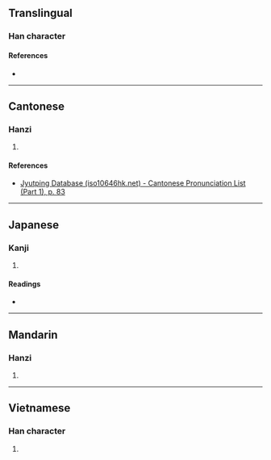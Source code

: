 {{character info/new}}
==Translingual==

===Han character===
{{Han char|rn=30|rad=口|as=13|sn=16|four=|canj=RNCR|ids=⿰口詹}}

====References====
* {{Han ref|kx=0209.210|dkj=04355|dj=0432.070|hdz=10693.050|uh=5661|ud=22113}}

----

==Cantonese==

===Hanzi===
{{yue-hanzi|jyut=[[zim1]]|y=jim1}}

# {{rfdef|yue|sort=口13}}

====References====
* [http://www.iso10646hk.net/jp/document/download.jsp Jyutping Database (iso10646hk.net) - Cantonese Pronunciation List (Part 1), p. 83]

----

==Japanese==

===Kanji===
{{ja-kanji|grade=|rs=口13}}

# {{rfdef|ja|sort=口13}}

====Readings====
* {{ja-readings|on=[[せん]] (sen), [[たん]] (tan)|kun=[[うるさくしゃべる]] (urusakushaberu)}}

----

==Mandarin==

===Hanzi===
{{cmn-hanzi|pin=[[zhān]] ([[zhan1]]), [[dān]] ([[dan1]])|wg=chan<sup>1</sup>, tan<sup>1</sup>}}

# {{rfdef|cmn|sort=口13}}

----

==Vietnamese==

===Han character===
{{vi-hantu|[[thèm]]|rs=口13}}

# {{rfdef|vi|sort=口13}}